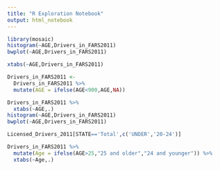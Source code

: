 ```yaml
---
title: "R Exploration Notebook"
output: html_notebook
---
```


```r
library(mosaic)
histogram(~AGE,Drivers_in_FARS2011)
bwplot(~AGE,Drivers_in_FARS2011)
```

```r
xtabs(~AGE,Drivers_in_FARS2011)
```

```r
Drivers_in_FARS2011 <-
  Drivers_in_FARS2011 %>%
  mutate(AGE = ifelse(AGE<900,AGE,NA))

Drivers_in_FARS2011 %>%
  xtabs(~AGE,.)
histogram(~AGE,Drivers_in_FARS2011)
bwplot(~AGE,Drivers_in_FARS2011)
```

```r
Licensed_Drivers_2011[STATE=='Total',c('UNDER','20-24')]
```


```r
Drivers_in_FARS2011 %>%
  mutate(Age = ifelse(AGE>25,"25 and older","24 and younger")) %>%
  xtabs(~Age,.)
```